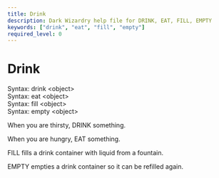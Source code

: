 ```yaml
---
title: Drink
description: Dark Wizardry help file for DRINK, EAT, FILL, EMPTY
keywords: ["drink", "eat", "fill", "empty"]
required_level: 0
---
```


# Drink

Syntax: drink \<object\>  
Syntax: eat   \<object\>  
Syntax: fill  \<object\>  
Syntax: empty \<object\>  

When you are thirsty, DRINK something.  

When you are hungry, EAT something.  

FILL fills a drink container with liquid from a fountain.  

EMPTY empties a drink container so it can be refilled again.